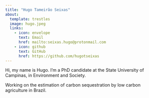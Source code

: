 ```yaml
---
title: "Hugo Tameirão Seixas"
about:
  template: trestles
  image: hugo.jpeg
  links:
    - icon: envelope
      text: Email
      href: mailto:seixas.hugo@protonmail.com
    - icon: github
      text: GitHub
      href: https://github.com/hugotseixas
---
```



Hi, my name is Hugo. I'm a PhD candidate at the State University of Campinas, in Environment and Society.

Working on the estimation of carbon sequestration by low carbon agriculture in Brazil.
